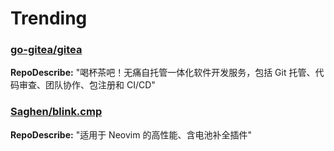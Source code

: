 
# Trending

### [go-gitea/gitea](https://github.com/go-gitea/gitea)
**RepoDescribe:** "喝杯茶吧！无痛自托管一体化软件开发服务，包括 Git 托管、代码审查、团队协作、包注册和 CI/CD"
  

### [Saghen/blink.cmp](https://github.com/Saghen/blink.cmp)
**RepoDescribe:** "适用于 Neovim 的高性能、含电池补全插件"
  